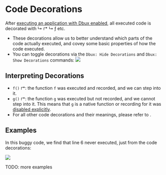 # Code Decorations


After [executing an application with Dbux enabled](./02-enable-dbux.mdx), all executed code is decorated with <span className='color-red'>↳ ↱</span> <span className='color-gray'>↳</span> <span className='color-orange'>ƒ</span> etc.

* These decorations allow us to better understand which parts of the code actually executed, and covey some basic properties of how the code executed.
* You can toggle decorations via the `Dbux: Hide Decorations` and `Dbux: Show Decorations` commands:
  <Img screen src="toggle-deco.png" />


## Interpreting Decorations

* `f()` <span className="color-red">↱</span>: the function `f` was executed and recorded, and we can step into it.
* `g()` <span className="color-gray">↱</span>: the function `g` was executed but not recorded, and we cannot step into it. This means that `g` is a native function or recording for it was [disabled explicitly]().
* For all other code decorations and their meanings, please refer to <CodeLink path="dbux-code/src/codeDeco/traceDecoConfig.js" />.

## Examples

In this buggy code, we find that line 6 never executed, just from the code decorations:

<Img screen src="code-deco1.png" />

TODO: more examples
